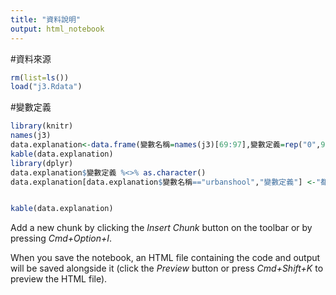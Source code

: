 ```yaml
---
title: "資料說明"
output: html_notebook
---
```


#資料來源
```r
rm(list=ls())
load("j3.Rdata")
```




#變數定義

```r
library(knitr)
names(j3)
data.explanation<-data.frame(變數名稱=names(j3)[69:97],變數定義=rep("0",97-68))
kable(data.explanation)
library(dplyr)
data.explanation$變數定義 %<>% as.character()
data.explanation[data.explanation$變數名稱=="urbanshool","變數定義"] <-"都市學校：TRUE=學校在都市；FALSE=。。。。"


kable(data.explanation)
```

Add a new chunk by clicking the *Insert Chunk* button on the toolbar or by pressing *Cmd+Option+I*.

When you save the notebook, an HTML file containing the code and output will be saved alongside it (click the *Preview* button or press *Cmd+Shift+K* to preview the HTML file).
